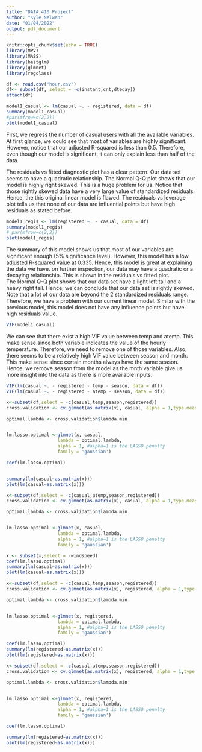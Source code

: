 ---
title: "DATA 410 Project"
author: "Kyle Nelwan"
date: "01/04/2022"
output: pdf_document
---

```{r setup, include=FALSE}
knitr::opts_chunk$set(echo = TRUE)
library(MPV)
library(MASS)
library(bestglm)
library(glmnet)
library(regclass)
```

```{r initialize}
df <- read.csv("hour.csv")
df<- subset(df, select = -c(instant,cnt,dteday))
attach(df)
```

```{r model 1 casual}
model1_casual <- lm(casual ~. - registered, data = df)
summary(model1_casual)
#par(mfrow=c(2,2))
plot(model1_casual)

```
First, we regress the number of casual users with all the available variables. At first glance, we could see that most of variables are highly significant. However, notice that our adjusted R-squared is less than 0.5. Therefore, even though our model is significant, it can only explain less than half of the data.

The residuals vs fitted diagnostic plot has a clear pattern. Our data set seems to have a quadratic relationship.
The Normal Q-Q plot shows that our model is highly right skewed. This is a huge problem for us. Notice that those rightly skewed data have a very large value of standardized residuals. Hence, the this original linear model is flawed.
The residuals vs leverage plot tells us that none of our data are influential points but have high residuals as stated before.



```{r model 1 registered}
model1_regis <- lm(registered ~. - casual, data = df)
summary(model1_regis)
# par(mfrow=c(2,2))
plot(model1_regis)
```
The summary of this model shows us that most of our variables are significant enough (5% significance level). However, this  model has a low adjusted R-squared value at 0.335. Hence, this model is great at explaining the data we have.
on further inspection, our data may have a quadratic or a decaying relationship. This is shown in the residuals vs fitted plot.  
The Normal Q-Q plot shows that our data set have a light left tail and a heavy right tail. Hence, we can conclude that our data set is rightly skewed. Note that a lot of our data are beyond the 2 standardized residuals range. Therefore, we have a problem with our current linear model. 
Similar with the previous model, this model does not have any influence points but have high residuals value.

```{r multicollinearity check}
VIF(model1_casual)

```
We can see that there exist a high VIF value between temp and atemp. This make sense since both variable indicates the value of the hourly temperature. Therefore, we need to remove one of those variables.
Also, there seems to be a relatively high VIF value between season and month. This make sense since certain months always have the same season. Hence, we remove season from the model as the mnth variable give us more insight into the data as there is more available inputs. 

```{r multicollinearity solution}
VIF(lm(casual ~. - registered - temp - season, data = df))
VIF(lm(casual ~. - registered - atemp - season, data = df))

```



```{r model casual without temp variable selection LASSO}
x<-subset(df,select = -c(casual,temp,season,registered))
cross.validation <- cv.glmnet(as.matrix(x), casual, alpha = 1,type.measure = "mse") 

optimal.lambda <- cross.validation$lambda.min


lm.lasso.optimal <-glmnet(x, casual, 
                   lambda = optimal.lambda,
                   alpha = 1, #alpha=1 is the LASSO penalty
                   family = 'gaussian')

coef(lm.lasso.optimal)


summary(lm(casual~as.matrix(x)))
plot(lm(casual~as.matrix(x)))
```

```{r model casual without atemp variable selection LASSO}
x<-subset(df,select = -c(casual,atemp,season,registered))
cross.validation <- cv.glmnet(as.matrix(x), casual, alpha = 1,type.measure = "mse") 

optimal.lambda <- cross.validation$lambda.min


lm.lasso.optimal <-glmnet(x, casual, 
                   lambda = optimal.lambda,
                   alpha = 1, #alpha=1 is the LASSO penalty
                   family = 'gaussian')

x <- subset(x,select = -windspeed)
coef(lm.lasso.optimal)
summary(lm(casual~as.matrix(x)))
plot(lm(casual~as.matrix(x)))
```


```{r model registred without temp variable selection LASSO}
x<-subset(df,select = -c(casual,temp,season,registered))
cross.validation <- cv.glmnet(as.matrix(x), registered, alpha = 1,type.measure = "mse") 

optimal.lambda <- cross.validation$lambda.min


lm.lasso.optimal <-glmnet(x, registered, 
                   lambda = optimal.lambda,
                   alpha = 1, #alpha=1 is the LASSO penalty
                   family = 'gaussian')

coef(lm.lasso.optimal)
summary(lm(registered~as.matrix(x)))
plot(lm(registered~as.matrix(x)))
```

```{r model registered without atemp variable selection LASSO}
x<-subset(df,select = -c(casual,atemp,season,registered))
cross.validation <- cv.glmnet(as.matrix(x), registered, alpha = 1,type.measure = "mse") 

optimal.lambda <- cross.validation$lambda.min


lm.lasso.optimal <-glmnet(x, registered, 
                   lambda = optimal.lambda,
                   alpha = 1, #alpha=1 is the LASSO penalty
                   family = 'gaussian')

coef(lm.lasso.optimal)

summary(lm(registered~as.matrix(x)))
plot(lm(registered~as.matrix(x)))
```